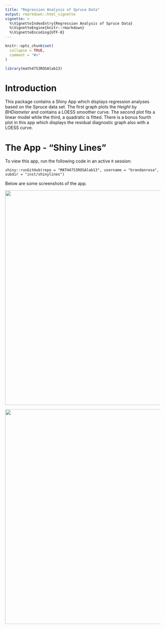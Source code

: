 ```yaml
---
title: "Regression Analysis of Spruce Data"
output: rmarkdown::html_vignette
vignette: >
  %\VignetteIndexEntry{Regression Analysis of Spruce Data}
  %\VignetteEngine{knitr::rmarkdown}
  %\VignetteEncoding{UTF-8}
---
```


```r
knitr::opts_chunk$set(
  collapse = TRUE,
  comment = "#>"
)
```

```r
library(math4753ROSAlab13)
```

# Introduction

This package contains a Shiny App which displays regression analyses based on the Spruce data set. The first graph plots the $Height$ by $BHDiameter$ and contains a LOESS smoother curve. The second plot fits a linear model while the third, a quadratic is fitted. There is a bonus fourth plot in this app which displays the residual diagnostic graph also with a LOESS curve.

# The App - "Shiny Lines"

To view this app, run the following code in an active `R` session: 

`shiny::runGitHub(repo = "MATH4753ROSAlab13", username = "brandanrosa", subdir = "inst/shinylines")`

Below are some screenshots of the app.

![](a.jpg){width=700px}

![](b.jpg){width=700px}






























